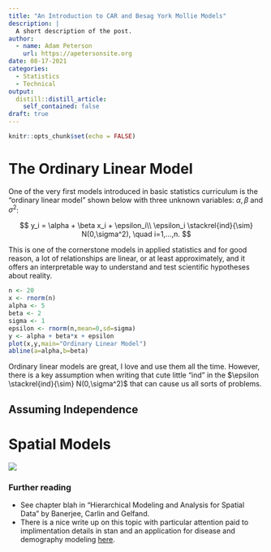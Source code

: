 ```yaml
---
title: "An Introduction to CAR and Besag York Mollie Models"
description: |
  A short description of the post.
author:
  - name: Adam Peterson
    url: https://apetersonsite.org
date: 08-17-2021
categories:
  - Statistics
  - Technical
output:
  distill::distill_article:
    self_contained: false
draft: true
---
```



```r
knitr::opts_chunk$set(echo = FALSE)
```

# The Ordinary Linear Model

One of the very first models introduced in basic statistics curriculum 
is the "ordinary linear model" shown below with three unknown variables: 
$\alpha,\beta$ and $\sigma^2$: 

$$
y_i = \alpha + \beta x_i + \epsilon_i\\
\epsilon_i \stackrel{ind}{\sim} N(0,\sigma^2), \quad i=1,...,n.
$$

This is one of the cornerstone models in applied statistics and for good reason,
a lot of relationships are linear, or at least approximately, and it offers 
an interpretable way to understand and test scientific hypotheses about reality.


```r
n <- 20
x <- rnorm(n)
alpha <- 5
beta <- 2
sigma <- 1
epsilon <- rnorm(n,mean=0,sd=sigma)
y <- alpha + beta*x + epsilon
plot(x,y,main="Ordinary Linear Model")
abline(a=alpha,b=beta)
```

Ordinary linear models are great, I love and use them all the time. However,
there is a key assumption when writing that cute little "ind" in  the
$\epsilon \stackrel{ind}{\sim} N(0,\sigma^2)$ that can cause us all sorts of problems.

## Assuming Independence

#  Spatial Models

![](why_spatial_models.png)



### Further reading

* See chapter blah in  "Hierarchical Modeling and Analysis for Spatial Data" by
Banerjee, Carlin and Gelfand. 
* There is a nice write up on this topic with particular attention paid to
implimentation details in stan and an application for disease and demography 
modeling [here](https://mc-stan.org/users/documentation/case-studies/icar_stan.html).